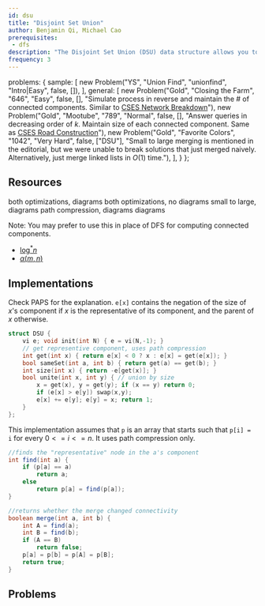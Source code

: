 ```yaml
---
id: dsu
title: "Disjoint Set Union"
author: Benjamin Qi, Michael Cao 
prerequisites:
 - dfs
description: "The Disjoint Set Union (DSU) data structure allows you to add edges to an initially empty graph and test whether two vertices of the graph are connected."
frequency: 3
---
```



  problems: {
    sample: [
      new Problem("YS", "Union Find", "unionfind", "Intro|Easy", false, []),
    ],
    general: [
      new Problem("Gold", "Closing the Farm", "646", "Easy", false, [], "Simulate process in reverse and maintain the # of connected components. Similar to [CSES Network Breakdown](https://cses.fi/problemset/task/1677)"),
      new Problem("Gold", "Mootube", "789", "Normal", false, [], "Answer queries in decreasing order of $k$. Maintain size of each connected component. Same as [CSES Road Construction](https://cses.fi/problemset/task/1676)"),
      new Problem("Gold", "Favorite Colors", "1042", "Very Hard", false, ["DSU"], "Small to large merging is mentioned in the editorial, but we were unable to break solutions that just merged naively. Alternatively, just merge linked lists in $O(1)$ time."),
    ],
  }
};

<Problems problems={metadata.problems.sample} />

## Resources

<Resources>
  <Resource source="CSA" title="Disjoint Data Sets" url="disjoint_data_sets" starred>both optimizations, diagrams</Resource>
  <Resource source="PAPS" title="11.1 - Disjoint Sets" starred>both optimizations, no diagrams</Resource>
  <Resource source="CPH" title="15.2 - Union-Find">small to large, diagrams</Resource>
  <Resource source="IUSACO" title="10.6 - Disjoint-Set Data Structure">path compression, diagrams</Resource>
  <Resource source="TC" title="Disjoint Set Data Structures" url="disjoint-set-data-structures">diagrams</Resource>
  <Resource source="CPC" title="3 - Data Structures" url="03_data_structures"></Resource>
</Resources>

Note: You may prefer to use this in place of DFS for computing connected components.

<Optional title="DSU Complexity Proofs">

   - [$\log^* n$](https://en.wikipedia.org/wiki/Proof_of_O(log*n)\_time_complexity\_of_union%E2%80%93find)
   - [$\alpha (m,n)$](https://dl.acm.org/doi/pdf/10.1145/321879.321884)

</Optional>

## Implementations

Check PAPS for the explanation. `e[x]` contains the negation of the size of $x$'s component if $x$ is the representative of its component, and the parent of $x$ otherwise.

<LanguageSection>

<CPPSection>

<resource source="Benq (from KACTL)" url="https://github.com/bqi343/USACO/blob/master/Implementations/content/graphs%20(12)/DSU/DSU%20(7.6).h"> </resource>

```cpp
struct DSU {
	vi e; void init(int N) { e = vi(N,-1); }
	// get representive component, uses path compression
	int get(int x) { return e[x] < 0 ? x : e[x] = get(e[x]); } 
	bool sameSet(int a, int b) { return get(a) == get(b); }
	int size(int x) { return -e[get(x)]; }
	bool unite(int x, int y) { // union by size
		x = get(x), y = get(y); if (x == y) return 0;
		if (e[x] > e[y]) swap(x,y);
		e[x] += e[y]; e[y] = x; return 1;
	}
};
```

</CPPSection>

<JavaSection>

This implementation assumes that `p` is an array that starts such that `p[i] = i` for every $0 <= i <= n$. It uses path compression only. 

```java
//finds the "representative" node in the a's component
int find(int a) {
	if (p[a] == a)
		return a;
	else
		return p[a] = find(p[a]);
}

//returns whether the merge changed connectivity
boolean merge(int a, int b) {
	int A = find(a);
	int B = find(b);
	if (A == B)
		return false;
	p[a] = p[b] = p[A] = p[B];
	return true;
}
```

</JavaSection>

</LanguageSection>

## Problems

<Problems problems={metadata.problems.general} />
